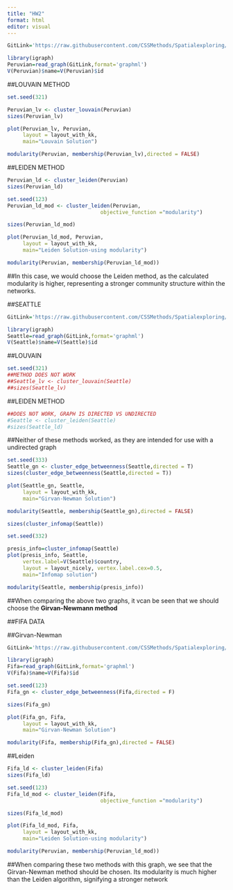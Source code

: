 ```yaml
---
title: "HW2"
format: html
editor: visual
---
```


```r
GitLink='https://raw.githubusercontent.com/CSSMethods/Spatialexploring/refs/heads/main/MyGraphs/css_G.graphml'

library(igraph)
Peruvian=read_graph(GitLink,format='graphml')
V(Peruvian)$name=V(Peruvian)$id 
```

##LOUVAIN METHOD

```r
set.seed(321)

Peruvian_lv <- cluster_louvain(Peruvian)
sizes(Peruvian_lv)
```

```r
plot(Peruvian_lv, Peruvian,
     layout = layout_with_kk, 
     main="Louvain Solution")


```

```r
modularity(Peruvian, membership(Peruvian_lv),directed = FALSE)

```

##LEIDEN METHOD

```r
Peruvian_ld <- cluster_leiden(Peruvian)
sizes(Peruvian_ld)
```

```r
set.seed(123)
Peruvian_ld_mod <- cluster_leiden(Peruvian,
                              objective_function ="modularity")

sizes(Peruvian_ld_mod)
```

```r
plot(Peruvian_ld_mod, Peruvian,
     layout = layout_with_kk, 
     main="Leiden Solution-using modularity")
```

```r
modularity(Peruvian, membership(Peruvian_ld_mod))
```

##In this case, we would choose the Leiden method, as the calculated modularity is higher, representing a stronger community structure within the networks.

##SEATTLE

```r
GitLink='https://raw.githubusercontent.com/CSSMethods/Spatialexploring/refs/heads/main/MyGraphs/css_dG.graphml'

library(igraph)
Seattle=read_graph(GitLink,format='graphml')
V(Seattle)$name=V(Seattle)$id 
```

##LOUVAIN

```r
set.seed(321)
##METHOD DOES NOT WORK
##Seattle_lv <- cluster_louvain(Seattle)
##sizes(Seattle_lv)
```

##LEIDEN METHOD

```r
##DOES NOT WORK, GRAPH IS DIRECTED VS UNDIRECTED
#Seattle <- cluster_leiden(Seattle)
#sizes(Seattle_ld)
```

##Neither of these methods worked, as they are intended for use with a undirected graph

```r
set.seed(333)
Seattle_gn <- cluster_edge_betweenness(Seattle,directed = T)
sizes(cluster_edge_betweenness(Seattle,directed = T))
```

```r
plot(Seattle_gn, Seattle,
     layout = layout_with_kk, 
     main="Girvan-Newman Solution")
```

```r
modularity(Seattle, membership(Seattle_gn),directed = FALSE)
```

```r
sizes(cluster_infomap(Seattle))
```

```r
set.seed(332)

presis_info=cluster_infomap(Seattle)
plot(presis_info, Seattle,
     vertex.label=V(Seattle)$country,
     layout = layout_nicely, vertex.label.cex=0.5,
     main="Infomap solution")
```

```r
modularity(Seattle, membership(presis_info))

```

##When comparing the above two graphs, it vcan be seen that we should choose the **Girvan-Newmann method**

##FIFA DATA

##Girvan-Newman

```r
GitLink='https://raw.githubusercontent.com/CSSMethods/Spatialexploring/refs/heads/main/MyGraphs/css_bP2.graphml'

library(igraph)
Fifa=read_graph(GitLink,format='graphml')
V(Fifa)$name=V(Fifa)$id 
```

```r
set.seed(123)
Fifa_gn <- cluster_edge_betweenness(Fifa,directed = F)
```

```r
sizes(Fifa_gn)
```

```r
plot(Fifa_gn, Fifa,
     layout = layout_with_kk, 
     main="Girvan-Newman Solution")
```

```r
modularity(Fifa, membership(Fifa_gn),directed = FALSE)
```

##Leiden

```r
Fifa_ld <- cluster_leiden(Fifa)
sizes(Fifa_ld)
```

```r
set.seed(123)
Fifa_ld_mod <- cluster_leiden(Fifa,
                              objective_function ="modularity")

sizes(Fifa_ld_mod)
```

```r
plot(Fifa_ld_mod, Fifa,
     layout = layout_with_kk, 
     main="Leiden Solution-using modularity")
```

```r
modularity(Peruvian, membership(Peruvian_ld_mod))
```

##When comparing these two methods with this graph, we see that the Girvan-Newman method should be chosen. Its modularity is much higher than the Leiden algorithm, signifying a stronger network
